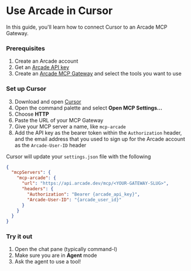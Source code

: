 

# Use Arcade in Cursor

In this guide, you'll learn how to connect Cursor to an Arcade MCP Gateway.

<Steps>

### Prerequisites

1. Create an <SignupLink linkLocation="docs:claude-desktop-client">Arcade account</SignupLink>
2. Get an [Arcade API key](/home/api-keys)
3. Create an [Arcade MCP Gateway](/home/mcp-gateways) and select the tools you want to use

### Set up Cursor

3. Download and open [Cursor](https://cursor.com/download)
4. Open the command palette and select **Open MCP Settings...**
5. Choose **HTTP**
6. Paste the URL of your MCP Gateway
7. Give your MCP server a name, like `mcp-arcade`
8. Add the API key as the bearer token within the `Authorization` header, and the email address that you used to sign up for the Arcade account as the `Arcade-User-ID` header

Cursor will update your `settings.json` file with the following

```json
{
  "mcpServers": {
    "mcp-arcade": {
      "url": "https://api.arcade.dev/mcp/<YOUR-GATEWAY-SLUG>",
      "headers": {
        "Authorization": "Bearer {arcade_api_key}",
        "Arcade-User-ID": "{arcade_user_id}"
      }
    }
  }
}
```

### Try it out

1. Open the chat pane (typically command-l)
1. Make sure you are in **Agent** mode
1. Ask the agent to use a tool!

</Steps>
